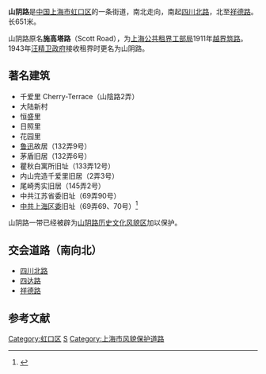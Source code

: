 {{Infobox China Road
|路牌类型=Shanghai
|中文道路名称=山阴路
|走向1=北
|走向2=南
|走向1(E)=N
|道路英文名=Shanyin Rd.
|走向2(E)=S
|图片=File:Shanyin Road Shanghai 8-6-2012.jpg
|图片说明=山阴路街景
|道路总长度=0.651
|车速限制=
|行车线数量=4条
|所在地区=[[上海市|上海市]][[虹口区|虹口区]]
|起点=[[四川北路|四川北路]]
|终点=[[祥德路|祥德路]]
}}
'''山阴路'''是[[中国|中国]][[上海市|上海市]][[虹口区|虹口区]]的一条街道，南北走向，南起[[四川北路|四川北路]]，北至[[祥德路|祥德路]]。长651米。

山阴路原名'''施高塔路'''（Scott Road），为[[上海公共租界工部局|上海公共租界工部局]]1911年[[上海公共租界越界筑路|越界筑路]]。1943年[[汪精卫政府|汪精卫政府]]接收租界时更名为山阴路。

== 著名建筑 ==
*千爱里 Cherry-Terrace（山陰路2弄）
*大陆新村
*恒盛里
*日照里
*花园里
*[[鲁迅|鲁迅]]故居（132弄9号）
*茅盾旧居（132弄6号）
*瞿秋白寓所旧址（133弄12号）
*内山完造千爱里旧居（2弄3号）
*尾崎秀实旧居（145弄2号）
*中共江苏省委旧址（69弄90号）
*[[中共上海区委|中共上海区委]]旧址（69弄69、70号）<ref>{{cite web|url=http://www.yplib.org.cn/structure/jdsh/bnsz/dg_81959_1.htm|title=中共上海区委（江浙区委）机关旧址|publisher=上海市杨浦区图书馆|deadurl=yes|archiveurl=https://archive.is/20121127170536/http://www.yplib.org.cn/structure/jdsh/bnsz/dg_81959_1.htm|archivedate=2012-11-27}}</ref>

山阴路一带已经被辟为[[山阴路历史文化风貌区|山阴路历史文化风貌区]]加以保护。

== 交会道路（南向北） ==
*[[四川北路|四川北路]]
*[[四达路|四达路]]
*[[祥德路|祥德路]]

== 参考文献 ==
{{reflist}}

{{SH-stub}}


[[Category:虹口区|Category:虹口区]]
[[Category:上海道路|S]]
[[Category:上海市风貌保护道路|Category:上海市风貌保护道路]]